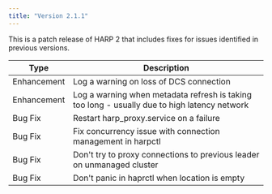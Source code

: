 ```yaml
---
title: "Version 2.1.1"
---
```


This is a patch release of HARP 2 that includes fixes for issues identified
in previous versions.

| Type | Description |
| ---- |------------ |
| Enhancement | Log a warning on loss of DCS connection |
| Enhancement | Log a warning when metadata refresh is taking too long - usually due to high latency network |
| Bug Fix | Restart harp_proxy.service on a failure |
| Bug Fix | Fix concurrency issue with connection management in harpctl |
| Bug Fix | Don't try to proxy connections to previous leader on unmanaged cluster |
| Bug Fix | Don't panic in haprctl when location is empty |
